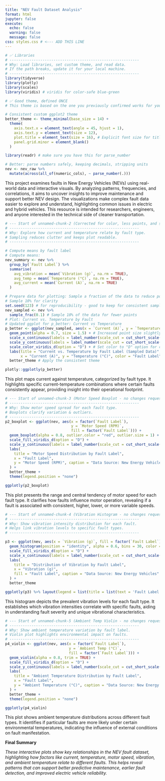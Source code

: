 ```yaml
---
title: "NEV Fault Dataset Analysis"
format: html
jupyter: false
execute:
  echo: false
  warning: false
  message: false
css: styles.css # <--- ADD THIS LINE
---
```


```r
# ✅ Libraries
# -----------------------------------------------------------
# Why: Load libraries, set custom theme, and read data.
# If the path breaks, update it for your local machine.
# -----------------------------------------------------------
library(tidyverse)
library(plotly)
library(scales)
library(viridis) # viridis for color-safe blue-green

# ✅ Good theme, defined ONCE
# This theme is based on the one you previously confirmed works for your axis labels.

# Consistent custom ggplot2 theme
better_theme <- theme_minimal(base_size = 14) +
  theme(
    axis.text.x = element_text(angle = 45, hjust = 1),
    axis.text.y = element_text(size = 12),
    plot.title = element_text(size = 16), # Explicit font size for title
    panel.grid.minor = element_blank()
  )

library(readr) # make sure you have this for parse_number

# Better: parse numbers safely, keeping decimals, stripping units
nev <- nev_raw %>%
  mutate(across(all_of(numeric_cols), ~ parse_number(.)))
```

This project examines faults in New Energy Vehicles (NEVs) using real-world data and interactive visuals. By analyzing patterns, frequencies, and correlations, it aims to uncover insights to improve maintenance and support better NEV design. The visualizations make complex fault data easier to explore and understand, highlighting common issues in electric and hybrid vehicles. This resource is intended for researchers, engineers, and anyone interested in the technical side of cleaner transportation.

```r
# --- Start of unnamed-chunk-2 (Corrected for color, less points, and scale labels) ---
# -----------------------------------------------------------
# Why: Explore how current and temperature relate by fault type.
# Sampling reduces clutter and keeps plot readable.
# -----------------------------------------------------------

# Compute means by fault label
# Compute means:
nev_summary <- nev %>%
  group_by(`Fault Label`) %>%
  summarise(
    avg_vibration = mean(`Vibration (g)`, na.rm = TRUE),
    avg_temp = mean(`Temperature (°C)`, na.rm = TRUE),
    avg_current = mean(`Current (A)`, na.rm = TRUE)
  )

# Prepare data for plotting: Sample a fraction of the data to reduce points
# Sample 10% for clarity
set.seed(123) # for reproducibility - good to keep for consistent sampling
nev_sampled <- nev %>%
  sample_frac(0.1) # Sample 10% of the data for fewer points
# Plot: Current vs. Temperature by Fault
# Updated ggplot for p_better: Current vs Temperature
p_better <- ggplot(nev_sampled, aes(x = `Current (A)`, y = `Temperature (°C)`, color = factor(`Fault Label`))) +
  geom_point(alpha = 0.7, size = 1.5) + # Increased point size slightly for better visibility with fewer points
  scale_x_continuous(labels = label_number(scale_cut = cut_short_scale())) +
  scale_y_continuous(labels = label_number(scale_cut = cut_short_scale())) +
  scale_color_viridis_d(option = "D") + # Set color to "D" option for consistency with other plots
  labs(title = "Current vs. Temperature by Fault Label (Sampled Data)",
       x = "Current (A)", y = "Temperature (°C)", color = "Fault Label", caption = "Data Source: New Energy Vehicles") +
  better_theme # Apply the consistent theme

plotly::ggplotly(p_better)
```

This plot maps current against temperature, categorized by fault type. It highlights specific current-temperature combinations where certain faults consistently appear, providing insight into their operational footprint.


```r
# --- Start of unnamed-chunk-3 (Motor Speed Boxplot - no changes requested, but verified clean) ---
# -----------------------------------------------------------
# Why: Show motor speed spread for each fault type.
# Boxplots clarify variation & outliers.
# -----------------------------------------------------------
p2_boxplot <- ggplot(nev, aes(x = factor(`Fault Label`),
                              y = `Motor Speed (RPM)`,
                              fill = factor(`Fault Label`))) +
  geom_boxplot(alpha = 0.8, outlier.color = "red", outlier.size = 1) +
  scale_fill_viridis_d(option = "D") +
  scale_y_continuous(labels = label_number(scale_cut = cut_short_scale())) +
  labs(
    title = "Motor Speed Distribution by Fault Label",
    x = "Fault Label",
    y = "Motor Speed (RPM)", caption = "Data Source: New Energy Vehicles"
  ) +
  better_theme +
  theme(legend.position = "none")

ggplotly(p2_boxplot)
```

This plot presents the range and central tendency of motor speed for each fault type. It clarifies how faults influence motor operation, revealing if a fault is associated with consistent, higher, lower, or more variable speeds.


```r
# --- Start of unnamed-chunk-4 (Vibration Histogram - no changes requested, but verified clean) ---
# -----------------------------------------------------------
# Why: Show vibration intensity distribution for each fault.
# Helps link vibration levels to specific fault types.
# -----------------------------------------------------------

p3 <- ggplot(nev, aes(x = `Vibration (g)`, fill = factor(`Fault Label`))) +
  geom_histogram(position = "identity", alpha = 0.6, bins = 30, color = "black") +
  scale_fill_viridis_d(option = "D") +
  scale_x_continuous(labels = label_number(scale_cut = cut_short_scale(), accuracy = 0.01)) +
  labs(
    title = "Distribution of Vibration by Fault Label",
    x = "Vibration (g)",
    fill = "Fault Label", caption = "Data Source: New Energy Vehicles"
  ) +
  better_theme

ggplotly(p3) %>% layout(legend = list(title = list(text = 'Fault Label')))
```

This histogram depicts the prevalent vibration levels for each fault type. It establishes which vibration intensities correlate with specific faults, aiding in understanding fault severity and unique vibrational characteristics.

```r
# --- Start of unnamed-chunk-5 (Ambient Temp Violin - no changes requested, but verified clean) ---
# -----------------------------------------------------------
# Why: Show ambient temperature variation by fault label.
# Violin plot highlights environmental impact on faults.
# -----------------------------------------------------------
p4_violin <- ggplot(nev, aes(x = factor(`Fault Label`),
                             y = `Ambient Temp (°C)`,
                             fill = factor(`Fault Label`))) +
  geom_violin(alpha = 0.8, trim = TRUE) +
  scale_fill_viridis_d(option = "D") +
  scale_y_continuous(labels = label_number(scale_cut = cut_short_scale())) +
  labs(
    title = "Ambient Temperature Distribution by Fault Label",
    x = "Fault Label",
    y = "Ambient Temperature (°C)", caption = "Data Source: New Energy Vehicles"
  ) +
  better_theme +
  theme(legend.position = "none")

ggplotly(p4_violin)
```



This plot shows ambient temperature distributions across different fault types. It identifies if particular faults are more likely under certain environmental temperatures, indicating the influence of external conditions on fault manifestation.



**Final Summary**


*These interactive plots show key relationships in the NEV fault dataset, highlighting how factors like current, temperature, motor speed, vibration, and ambient temperature relate to different faults. This helps reveal patterns that can support better predictive maintenance, earlier fault detection, and improved electric vehicle reliability.*
